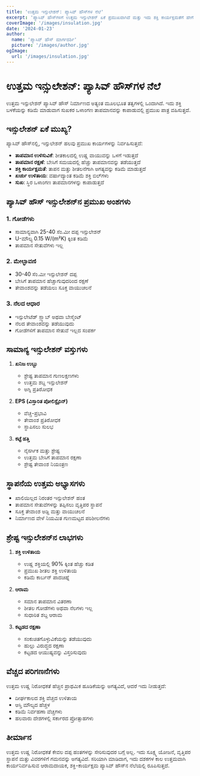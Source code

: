 ```yaml
---
title: 'ಉತ್ತಮ ಇನ್ಸುಲೇಶನ್: ಪ್ಯಾಸಿವ್ ಹೌಸ್‌ಗಳ ನೆಲೆ'
excerpt: 'ಪ್ಯಾಸಿವ್ ಹೌಸ್‌ಗಳಿಗೆ ಉತ್ತಮ ಇನ್ಸುಲೇಶನ್ ಏಕೆ ಪ್ರಮುಖವಾಗಿದೆ ಮತ್ತು ಇದು ಶಕ್ತಿ ಕಾರ್ಯಕ್ಷಮತೆಗೆ ಹೇಗೆ ಕೊಡುಗೆ ನೀಡುತ್ತದೆ ಎಂಬುದನ್ನು ತಿಳಿಯಿರಿ.'
coverImage: '/images/insulation.jpg'
date: '2024-01-23'
author:
  name: 'ಪ್ಯಾಸಿವ್ ಹೌಸ್ ಮಾರ್ಗದರ್ಶಿ'
  picture: '/images/author.jpg'
ogImage:
  url: '/images/insulation.jpg'
---
```


# ಉತ್ತಮ ಇನ್ಸುಲೇಶನ್: ಪ್ಯಾಸಿವ್ ಹೌಸ್‌ಗಳ ನೆಲೆ

ಉತ್ತಮ ಇನ್ಸುಲೇಶನ್ ಪ್ಯಾಸಿವ್ ಹೌಸ್ ನಿರ್ಮಾಣದ ಅತ್ಯಂತ ಮೂಲಭೂತ ತತ್ವಗಳಲ್ಲಿ ಒಂದಾಗಿದೆ. ಇದು ಶಕ್ತಿ ಬಳಕೆಯನ್ನು ಕಡಿಮೆ ಮಾಡುವಾಗ ಸುಖಕರ ಒಳಾಂಗಣ ತಾಪಮಾನವನ್ನು ಕಾಪಾಡುವಲ್ಲಿ ಪ್ರಮುಖ ಪಾತ್ರ ವಹಿಸುತ್ತದೆ.

## ಇನ್ಸುಲೇಶನ್ ಏಕೆ ಮುಖ್ಯ?

ಪ್ಯಾಸಿವ್ ಹೌಸ್‌ನಲ್ಲಿ, ಇನ್ಸುಲೇಶನ್ ಹಲವು ಪ್ರಮುಖ ಕಾರ್ಯಗಳನ್ನು ನಿರ್ವಹಿಸುತ್ತದೆ:

- **ತಾಪಮಾನ ಉಳಿಸುವಿಕೆ**: ಶೀತಕಾಲದಲ್ಲಿ ಉಷ್ಣ ವಾಯುವನ್ನು ಒಳಗೆ ಇಡುತ್ತದೆ
- **ತಾಪಮಾನ ರಕ್ಷಣೆ**: ಬೇಸಿಗೆ ಸಮಯದಲ್ಲಿ ಹೆಚ್ಚು ತಾಪಮಾನವನ್ನು ತಡೆಯುತ್ತದೆ
- **ಶಕ್ತಿ ಕಾರ್ಯಕ್ಷಮತೆ**: ತಾಪನ ಮತ್ತು ಶೀತಲನೆಗಾಗಿ ಅಗತ್ಯವನ್ನು ಕಡಿಮೆ ಮಾಡುತ್ತದೆ
- **ಖರ್ಚು ಉಳಿತಾಯ**: ವರ್ಷಾದ್ಯಾಂತ ಕಡಿಮೆ ಶಕ್ತಿ ಬಿಲ್‌ಗಳು
- **ಸುಖ**: ಸ್ಥಿರ ಒಳಾಂಗಣ ತಾಪಮಾನಗಳನ್ನು ಕಾಪಾಡುತ್ತದೆ

## ಪ್ಯಾಸಿವ್ ಹೌಸ್ ಇನ್ಸುಲೇಶನ್‌ನ ಪ್ರಮುಖ ಅಂಶಗಳು

### 1. ಗೋಡೆಗಳು
- ಸಾಮಾನ್ಯವಾಗಿ 25-40 ಸೆಂ.ಮೀ ದಪ್ಪ ಇನ್ಸುಲೇಶನ್
- U-ಮೌಲ್ಯ 0.15 W/(m²K) ಕ್ಕಿಂತ ಕಡಿಮೆ
- ತಾಪಮಾನ ಸೇತುವೆಗಳು ಇಲ್ಲ

### 2. ಮೇಲ್ಛಾವಣಿ
- 30-40 ಸೆಂ.ಮೀ ಇನ್ಸುಲೇಶನ್ ದಪ್ಪ
- ಬೇಸಿಗೆ ತಾಪಮಾನ ಹೆಚ್ಚಾಗುವುದರಿಂದ ರಕ್ಷಣೆ
- ತೇವಾಂಶವನ್ನು ತಡೆಯಲು ಸೂಕ್ತ ವಾಯುಚಲನೆ

### 3. ನೆಲದ ಆಧಾರ
- ಇನ್ಸುಲೇಟೆಡ್ ಸ್ಲ್ಯಾಬ್ ಅಥವಾ ಬೇಸ್ಮೆಂಟ್
- ನೆಲದ ತೇವಾಂಶವನ್ನು ತಡೆಯುವುದು
- ಗೋಡೆಗಳಿಗೆ ತಾಪಮಾನ ಸೇತುವೆ ಇಲ್ಲದ ಸಂಪರ್ಕ

## ಸಾಮಾನ್ಯ ಇನ್ಸುಲೇಶನ್ ವಸ್ತುಗಳು

1. **ಖನಿಜ ಉಬ್ಬು**
   - ಶ್ರೇಷ್ಟ ತಾಪಮಾನ ಗುಣಲಕ್ಷಣಗಳು
   - ಉತ್ತಮ ಶಬ್ದ ಇನ್ಸುಲೇಶನ್
   - ಅಗ್ನಿ ಪ್ರತಿರೋಧಕ

2. **EPS (ವಿಸ್ತಾರಿತ ಪೋಲಿಸ್ಟೈರಿನ್)**
   - ವೆಚ್ಚ-ಪ್ರಭಾವಿ
   - ತೇವಾಂಶ ಪ್ರತಿರೋಧಕ
   - ಸ್ಥಾಪಿಸಲು ಸುಲಭ

3. **ಕಟ್ಟೆ ಹತ್ತಿ**
   - ನೈಸರ್ಗಿಕ ಮತ್ತು ಶ್ರೇಷ್ಟ
   - ಉತ್ತಮ ಬೇಸಿಗೆ ತಾಪಮಾನ ರಕ್ಷಣಾ
   - ಶ್ರೇಷ್ಟ ತೇವಾಂಶ ನಿಯಂತ್ರಣ

## ಸ್ಥಾಪನೆಯ ಉತ್ತಮ ಅಭ್ಯಾಸಗಳು

- ಖಾಲಿಯಿಲ್ಲದ ನಿರಂತರ ಇನ್ಸುಲೇಶನ್ ಹಂತ
- ತಾಪಮಾನ ಸೇತುವೆಗಳನ್ನು ತಪ್ಪಿಸಲು ವೃತ್ತಿಪರ ಸ್ಥಾಪನೆ
- ಸೂಕ್ತ ತೇವಾಂಶ ಅಡ್ಡಿ ಮತ್ತು ವಾಯುಚಲನೆ
- ನಿರ್ಮಾಣದ ವೇಳೆ ನಿಯಮಿತ ಗುಣಮಟ್ಟದ ಪರಿಶೀಲನೆಗಳು

## ಶ್ರೇಷ್ಟ ಇನ್ಸುಲೇಶನ್‌ನ ಲಾಭಗಳು

1. **ಶಕ್ತಿ ಉಳಿತಾಯ**
   - ಉಷ್ಣ ಶಕ್ತಿಯಲ್ಲಿ 90% ಕ್ಕಿಂತ ಹೆಚ್ಚು ಕಡಿತ
   - ಪ್ರಮುಖ ಶೀತಲ ಶಕ್ತಿ ಉಳಿತಾಯ
   - ಕಡಿಮೆ ಕಾರ್ಬನ್ ಪಾದಚಿಹ್ನೆ

2. **ಆರಾಮ**
   - ಸಮಾನ ತಾಪಮಾನ ವಿತರಣಾ
   - ಶೀತಲ ಗೋಡೆಗಳು ಅಥವಾ ನೆಲಗಳು ಇಲ್ಲ
   - ಸುಧಾರಿತ ಶಬ್ದ ಆರಾಮ

3. **ಕಟ್ಟಡದ ರಕ್ಷಣಾ**
   - ಸಂಕುಚಿತಗೊಳ್ಳುವಿಕೆಯನ್ನು ತಡೆಯುವುದು
   - ಹುಲ್ಲು ವಿರುದ್ಧದ ರಕ್ಷಣಾ
   - ಕಟ್ಟಡದ ಆಯುಷ್ಯವನ್ನು ವಿಸ್ತರಿಸುವುದು

## ವೆಚ್ಚದ ಪರಿಗಣನೆಗಳು

ಉತ್ತಮ ಉಷ್ಣ ನಿರೋಧಕತೆ ಹೆಚ್ಚಿನ ಪ್ರಾಥಮಿಕ ಹೂಡಿಕೆಯನ್ನು ಅಗತ್ಯವಿದೆ, ಆದರೆ ಇದು ನೀಡುತ್ತದೆ:
- ದೀರ್ಘಕಾಲದ ಶಕ್ತಿ ವೆಚ್ಚದ ಉಳಿತಾಯ
- ಆಸ್ತಿ ಮೌಲ್ಯದ ಹೆಚ್ಚಳ
- ಕಡಿಮೆ ನಿರ್ವಹಣಾ ವೆಚ್ಚಗಳು
- ಹಲವಾರು ದೇಶಗಳಲ್ಲಿ ಸರ್ಕಾರದ ಪ್ರೋತ್ಸಾಹಗಳು

## ತೀರ್ಮಾನ

ಉತ್ತಮ ಉಷ್ಣ ನಿರೋಧಕತೆ ಕೇವಲ ದಪ್ಪ ಹಂತಗಳನ್ನು ಸೇರಿಸುವುದರ ಬಗ್ಗೆ ಅಲ್ಲ. ಇದು ಸೂಕ್ಷ್ಮ ಯೋಜನೆ, ವೃತ್ತಿಪರ ಸ್ಥಾಪನೆ ಮತ್ತು ವಿವರಗಳಿಗೆ ಗಮನವನ್ನು ಅಗತ್ಯವಿದೆ. ಸರಿಯಾಗಿ ಮಾಡಿದಾಗ, ಇದು ದಶಕಗಳ ಕಾಲ ಉತ್ತಮವಾಗಿ ಕಾರ್ಯನಿರ್ವಹಿಸುವ ಆರಾಮದಾಯಕ, ಶಕ್ತಿ-ಕಾರ್ಯಕ್ಷಮ ಪ್ಯಾಸಿವ್ ಹೌಸ್‌ನ ನೆಲೆಯಲ್ಲಿ ರೂಪಿಸುತ್ತದೆ.